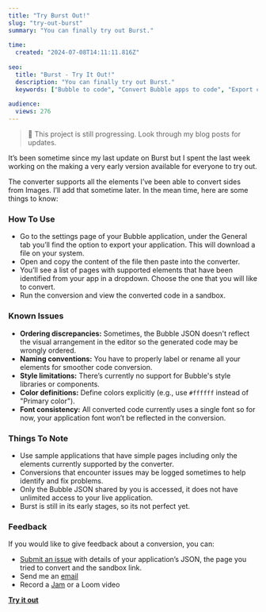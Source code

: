 ```yaml
---
title: "Try Burst Out!"
slug: "try-out-burst"
summary: "You can finally try out Burst."
 
time:
  created: "2024-07-08T14:11:11.816Z"
 
seo:
  title: "Burst - Try It Out!"
  description: "You can finally try out Burst."
  keywords: ["Bubble to code", "Convert Bubble apps to code", "Export code from Bubble"]
 
audience:
  views: 276
---
```


> 🔔 This project is still progressing. Look through my blog posts for updates.

It’s been sometime since my last update on Burst but I spent the last week working on the making a very early version available for everyone to try out.

The converter supports all the elements I’ve been able to convert sides from Images. I’ll add that sometime later. In the mean time, here are some things to know:

### How To Use

- Go to the settings page of your Bubble application, under the General tab you’ll find the option to export your application. This will download a file on your system.
- Open and copy the content of the file then paste into the converter.
- You’ll see a list of pages with supported elements that have been identified from your app in a dropdown. Choose the one that you will like to convert.
- Run the conversion and view the converted code in a sandbox.

### Known Issues

- **Ordering discrepancies:** Sometimes, the Bubble JSON doesn't reflect the visual arrangement in the editor so the generated code may be wrongly ordered.
- **Naming conventions:** You have to properly label or rename all your elements for smoother code conversion.
- **Style limitations:** There’s currently no support for Bubble's style libraries or components.
- **Color definitions:** Define colors explicitly (e.g., use `#ffffff` instead of "Primary color").
- **Font consistency:** All converted code currently uses a single font so for now, your application font won’t be reflected in the conversion.

### Things To Note

- Use sample applications that have simple pages including only the elements currently supported by the converter.
- Conversions that encounter issues may be logged sometimes to help identify and fix problems.
- Only the Bubble JSON shared by you is accessed, it does not have unlimited access to your live application.
- Burst is still in its early stages, so its not perfect yet.

### Feedback

If you would like to give feedback about a conversion, you can:

- [Submit an issue](https://github.com/Tammilore/burst-oss/issues) with details of your application’s JSON, the page you tried to convert and the sandbox link.
- Send me an [email](mailto:tammilore@gmail.com)
- Record a [Jam](https://jam.dev/) or a Loom video

[**Try it out**](https://burst-ui.vercel.app/)
